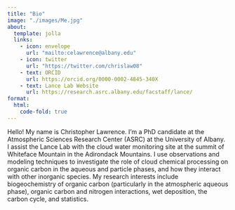 ```yaml
---
title: "Bio"
image: "./images/Me.jpg"
about: 
  template: jolla
  links: 
    - icon: envelope
      url: "mailto:celawrence@albany.edu"
    - icon: twitter
      url: "https://twitter.com/chrislaw08"
    - text: ORCID
      url: https://orcid.org/0000-0002-4845-340X
    - text: Lance Lab Website
      url: https://research.asrc.albany.edu/facstaff/lance/
format:
  html:
    code-fold: true
---
```


Hello! My name is Christopher Lawrence. I'm a PhD candidate at the Atmospheric Sciences Research Center (ASRC) at the University of Albany. I assist the Lance Lab with the cloud water monitoring site at the summit of Whiteface Mountain in the Adirondack Mountains. I use observations and modeling techniques to investigate the role of cloud chemical processing on organic carbon in the aqueous and particle phases, and how they interact with other inorganic species. My research interests include biogeochemistry of organic carbon (particularly in the atmospheric aqueous phase), organic carbon and nitrogen interactions, wet deposition, the carbon cycle, and statistics.
